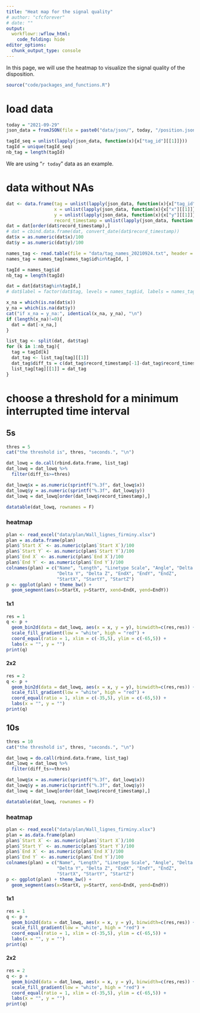```yaml
---
title: "Heat map for the signal quality"
# author: "cfcforever"
# date: ""
output: 
  workflowr::wflow_html:
    code_folding: hide
editor_options:
  chunk_output_type: console
---
```


In this page, we will use the heatmap to visualize the signal quality of the disposition.

```r
source("code/packages_and_functions.R")
```


# load data
```r
today = "2021-09-29"
json_data = fromJSON(file = paste0("data/json/", today, "/position.json"))

tagId_seq = unlist(lapply(json_data, function(x){x["tag_id"][[1]]}))
tagId = unique(tagId_seq)
nb_tag = length(tagId)
```

We are using "`r today`" data as an example.


# data without NAs
```r
dat <- data.frame(tag = unlist(lapply(json_data, function(x){x["tag_id"][[1]]})),
                  x = unlist(lapply(json_data, function(x){x["x"][[1]]})),
                  y = unlist(lapply(json_data, function(x){x["y"][[1]]})),
                  record_timestamp = unlist(lapply(json_data, function(x){x["record_timestamp"][[1]]})))
dat = dat[order(dat$record_timestamp),]
# dat = cbind.data.frame(dat, convert_date(dat$record_timestamp))
dat$x = as.numeric(dat$x)/100
dat$y = as.numeric(dat$y)/100

names_tag <- read.table(file = "data/tag_names_20210924.txt", header = T, sep = "\t")
names_tag = names_tag[names_tag$id%in%tagId, ]

tagId = names_tag$id
nb_tag = length(tagId)

dat = dat[dat$tag%in%tagId,]
# dat$label = factor(dat$tag, levels = names_tag$id, labels = names_tag$label)

x_na = which(is.na(dat$x))
y_na = which(is.na(dat$y))
cat("if x_na = y_na:", identical(x_na, y_na), "\n")
if (length(x_na)!=0){
  dat = dat[-x_na,]
}

list_tag <- split(dat, dat$tag)
for (k in 1:nb_tag){
  tag = tagId[k]
  dat_tag <- list_tag[tag][[1]]
  dat_tag$diff_ts = c(dat_tag$record_timestamp[-1]-dat_tag$record_timestamp[-nrow(dat_tag)],0)
  list_tag[tag][[1]] = dat_tag
}
```


# choose a threshold for a minimum interrupted time interval{.tabset .tabset-pills}
## 5s{.tabset .tabset-pills}
```r
thres = 5
cat("the threshold is", thres, "seconds.", "\n")

dat_lowq = do.call(rbind.data.frame, list_tag)
dat_lowq = dat_lowq %>%
  filter(diff_ts>=thres)

dat_lowq$x = as.numeric(sprintf("%.3f", dat_lowq$x))
dat_lowq$y = as.numeric(sprintf("%.3f", dat_lowq$y))
dat_lowq = dat_lowq[order(dat_lowq$record_timestamp),]

datatable(dat_lowq, rownames = F)
```


### heatmap{.tabset .tabset-pills}
```r
plan <- read_excel("data/plan/Wall_lignes_firminy.xlsx")
plan = as.data.frame(plan)
plan$`Start X` <- as.numeric(plan$`Start X`)/100
plan$`Start Y` <- as.numeric(plan$`Start Y`)/100
plan$`End X` <- as.numeric(plan$`End X`)/100
plan$`End Y` <- as.numeric(plan$`End Y`)/100
colnames(plan) = c("Name", "Length", "Linetype Scale", "Angle", "Delta X",
                   "Delta Y", "Delta Z", "EndX", "EndY", "EndZ", 
                   "StartX", "StartY", "StartZ")
p <- ggplot(plan) + theme_bw() + 
  geom_segment(aes(x=StartX, y=StartY, xend=EndX, yend=EndY))
```

#### 1x1
```r
res = 1
q <- p + 
  geom_bin2d(data = dat_lowq, aes(x = x, y = y), binwidth=c(res,res)) + 
  scale_fill_gradient(low = "white", high = "red") + 
  coord_equal(ratio = 1, xlim = c(-35,5), ylim = c(-65,5)) + 
  labs(x = "", y = "")
print(q)
```

#### 2x2
```r
res = 2
q <- p + 
  geom_bin2d(data = dat_lowq, aes(x = x, y = y), binwidth=c(res,res)) + 
  scale_fill_gradient(low = "white", high = "red") + 
  coord_equal(ratio = 1, xlim = c(-35,5), ylim = c(-65,5)) + 
  labs(x = "", y = "")
print(q)
```


## 10s{.tabset .tabset-pills}
```r
thres = 10
cat("the threshold is", thres, "seconds.", "\n")

dat_lowq = do.call(rbind.data.frame, list_tag)
dat_lowq = dat_lowq %>%
  filter(diff_ts>=thres)

dat_lowq$x = as.numeric(sprintf("%.3f", dat_lowq$x))
dat_lowq$y = as.numeric(sprintf("%.3f", dat_lowq$y))
dat_lowq = dat_lowq[order(dat_lowq$record_timestamp),]

datatable(dat_lowq, rownames = F)
```


### heatmap{.tabset .tabset-pills}
```r
plan <- read_excel("data/plan/Wall_lignes_firminy.xlsx")
plan = as.data.frame(plan)
plan$`Start X` <- as.numeric(plan$`Start X`)/100
plan$`Start Y` <- as.numeric(plan$`Start Y`)/100
plan$`End X` <- as.numeric(plan$`End X`)/100
plan$`End Y` <- as.numeric(plan$`End Y`)/100
colnames(plan) = c("Name", "Length", "Linetype Scale", "Angle", "Delta X",
                   "Delta Y", "Delta Z", "EndX", "EndY", "EndZ", 
                   "StartX", "StartY", "StartZ")
p <- ggplot(plan) + theme_bw() + 
  geom_segment(aes(x=StartX, y=StartY, xend=EndX, yend=EndY))
```

#### 1x1
```r
res = 1
q <- p + 
  geom_bin2d(data = dat_lowq, aes(x = x, y = y), binwidth=c(res,res)) + 
  scale_fill_gradient(low = "white", high = "red") + 
  coord_equal(ratio = 1, xlim = c(-35,5), ylim = c(-65,5)) + 
  labs(x = "", y = "")
print(q)
```

#### 2x2
```r
res = 2
q <- p + 
  geom_bin2d(data = dat_lowq, aes(x = x, y = y), binwidth=c(res,res)) + 
  scale_fill_gradient(low = "white", high = "red") + 
  coord_equal(ratio = 1, xlim = c(-35,5), ylim = c(-65,5)) + 
  labs(x = "", y = "")
print(q)
```

